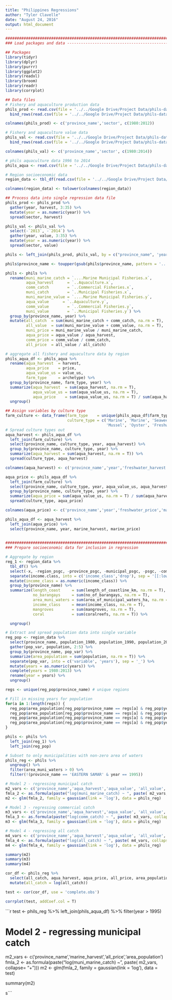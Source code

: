 ```yaml
---
title: "Philippines Regressions"
author: "Tyler Clavelle"
date: "August 24, 2016"
output: html_document
---
```


```r
########################################################################
### Load packages and data ---------------------------------------------

## Packages
library(tidyr)
library(dplyr)
library(purrr)
library(ggplot2)
library(readxl)
library(broom)
library(readr)
library(corrplot)

## Data files
# Fishery and aquaculture production data
phils_prod <- read.csv(file = '../../Google Drive/Project Data/phils-data/phils-prod-80-12/phils_prov_prod_80to12_1.csv', header = F, na.strings = c('.','..'), stringsAsFactors = F) %>%
  bind_rows(read.csv(file = '../../Google Drive/Project Data/phils-data/phils-prod-80-12/phils_prov_prod_80to12_2.csv', header = F, na.strings = c('.','..'), stringsAsFactors = F))

colnames(phils_prod) <- c('province_name','sector', c(1980:2012))

# Fishery and aquaculture value data
phils_val <- read.csv(file = '../../Google Drive/Project Data/phils-data/phils-prod-80-12/phils_prov_10to14_value_1.csv', header = F, na.strings = c('.','..'), stringsAsFactors = F) %>%
  bind_rows(read.csv(file = '../../Google Drive/Project Data/phils-data/phils-prod-80-12/phils_prov_10to14_value_2.csv', header = F, na.strings = c('.','..'), stringsAsFactors = F))

colnames(phils_val) <- c('province_name','sector', c(1980:2014))

# phils aquaculture data 1996 to 2014
phils_aqua <- read.csv(file = '../../Google Drive/Project Data/phils-data/phils_aqua_processed.csv', stringsAsFactors = F)

# Region socioeconomic data
region_data <- tbl_df(read.csv(file = '../../Google Drive/Project Data/phils-data/phils_fisheries_regions.csv', stringsAsFactors = F))

colnames(region_data) <- tolower(colnames(region_data))
```


```r
## Process data into single regression data file
phils_prod <- phils_prod %>%
  gather(year, harvest, 3:35) %>%
  mutate(year = as.numeric(year)) %>%
  spread(sector, harvest)

phils_val <- phils_val %>%
  select(-`2013`, -`2014`) %>%
  gather(year, value, 3:35) %>%
  mutate(year = as.numeric(year)) %>%
  spread(sector, value)

phils <- left_join(phils_prod, phils_val, by = c("province_name", 'year'))

phils$province_name <- toupper(gsub(phils$province_name, pattern = '....', replacement = '', fixed = T))

phils <- phils %>%
  rename(muni_marine_catch = `....Marine Municipal Fisheries.x`,
         aqua_harvest      = `..Aquaculture.x`,
         comm_catch        = `..Commercial Fisheries.x`,
         muni_catch        = `..Municipal Fisheries.x`,
         muni_marine_value = `....Marine Municipal Fisheries.y`,
         aqua_value      = `..Aquaculture.y`,
         comm_value        = `..Commercial Fisheries.y`,
         muni_value        = `..Municipal Fisheries.y`) %>%
  group_by(province_name, year) %>%
  mutate(all_catch  = sum(muni_marine_catch + comm_catch, na.rm = T),
         all_value  = sum(muni_marine_value + comm_value, na.rm = T),
         muni_price = muni_marine_value / muni_marine_catch,
         aqua_price = aqua_value / aqua_harvest,
         comm_price = comm_value / comm_catch,
         all_price  = all_value / all_catch)

```

```r

# aggregate all fishery and aquaculture data by region
phils_aqua_df <- phils_aqua %>%
  rename(aqua_harvest  = harvest,
         aqua_price    = price,
         aqua_value_us = value_us,
         farm_type     = archetype) %>%
  group_by(province_name, farm_type, year) %>%
  summarize(aqua_harvest  = sum(aqua_harvest, na.rm = T),
            aqua_value_us = sum(aqua_value_us, na.rm = T),
            aqua_price    = sum(aqua_value_us, na.rm = T) / sum(aqua_harvest, na.rm = T)) %>%
  ungroup()

## Assign variables by culture type 
farm_culture <- data_frame(farm_type    = unique(phils_aqua_df$farm_type),
                           culture_type = c('Marine', 'Marine', 'Seaweed', 'Freshwater', 'Marine', 'Freshwater', 'Freshwater',
                                            'Mussel', 'Oyster', 'Freshwater', 'Freshwater', 'Marine', 'Marine'))
# Spread culture types out 
aqua_harvest <- phils_aqua_df %>%
  left_join(farm_culture) %>%
  select(province_name, culture_type, year, aqua_harvest) %>%
  group_by(province_name, culture_type, year) %>%
  summarize(aqua_harvest = sum(aqua_harvest, na.rm = T)) %>%
  spread(culture_type, aqua_harvest) 

colnames(aqua_harvest) <- c('province_name','year','freshwater_harvest','marine_harvest','mussel_harvest','oyster_harvest','seaweed_harvest')

aqua_price <- phils_aqua_df %>%
  left_join(farm_culture) %>%
  select(province_name, culture_type, year, aqua_value_us, aqua_harvest) %>%
  group_by(province_name, culture_type, year) %>%
  summarize(aqua_price = sum(aqua_value_us, na.rm = T) / sum(aqua_harvest, na.rm = T)) %>%
  spread(culture_type, aqua_price) 

colnames(aqua_price) <- c('province_name','year','freshwater_price','marine_price','mussel_price','oyster_price','seaweed_price')

phils_aqua_df <- aqua_harvest %>%
  left_join(aqua_price) %>%
  select(province_name, year, marine_harvest, marine_price)
  
```


```r
########################################################################
### Prepare socioeconomic data for inclusion in regression 

# Aggregate by region 
reg_1 <- region_data %>%
  tbl_df() %>%
  select(-x, -region_psgc, -province_psgc, -municipal_psgc, -psgc, -component.lgu, -income_class) %>%
  separate(income.class, into = c('income_class','drop'), sep = '[[:lower:]]') %>%
  mutate(income_class = as.numeric(income_class)) %>%
  group_by(province_name) %>%
  summarize(length_coast     = sum(length_of_coastline_km, na.rm = T),
            no_barangays     = sum(no_of_barangays, na.rm = T),
            area_muni_waters = sum(area_of_municipal_waters_ha, na.rm = T),
            income_class     = mean(income_class, na.rm = T),
            mangroves        = sum(mangroves, na.rm = T),
            coral            = sum(coralreefs, na.rm = T)) %>%

  ungroup()

# Extract and spread population data into single variable
reg_pop <- region_data %>%
  select(province_name, population_1980, population_1990, population_2000, population_2010) %>%
  gather(pop_var, population, 2:5) %>%
  group_by(province_name, pop_var) %>%
  summarize(area_population = sum(population, na.rm = T)) %>%
  separate(pop_var, into = c('variable', 'years'), sep = '_') %>%
  mutate(years = as.numeric(years)) %>%
  complete(years = 1980:2013) %>%
  rename(year = years) %>%
  ungroup()

regs <- unique(reg_pop$province_name) # unique regions

# Fill in missing years for population
for(a in 1:length(regs)) {
  reg_pop$area_population[reg_pop$province_name == regs[a] & reg_pop$year < 1990] <- reg_pop$area_population[reg_pop$province_name == regs[a] & reg_pop$year == 1980]
  reg_pop$area_population[reg_pop$province_name == regs[a] & reg_pop$year > 1990 & reg_pop$year < 2000 ] <- reg_pop$area_population[reg_pop$province_name == regs[a] & reg_pop$year == 1990]
  reg_pop$area_population[reg_pop$province_name == regs[a] & reg_pop$year > 2000 & reg_pop$year < 2010 ] <- reg_pop$area_population[reg_pop$province_name == regs[a] & reg_pop$year == 2000]
  reg_pop$area_population[reg_pop$province_name == regs[a] & reg_pop$year > 2010 ] <- reg_pop$area_population[reg_pop$province_name == regs[a] & reg_pop$year == 2010]
}

phils <- phils %>%
  left_join(reg_1) %>%
  left_join(reg_pop) 
```


```r
# Subset to only municipalities with non-zero area of waters
phils_reg <- phils %>%
  ungroup() %>%
  filter(area_muni_waters > 0) %>%
  filter(!(province_name == 'EASTERN SAMAR' & year == 1995))

# Model 2 - regressing municipal catch
m2_vars <- c('province_name','aqua_harvest','aqua_value', 'all_value','area_population')  
fmla_2 <- as.formula(paste("log(muni_marine_catch) ~ ", paste( m2_vars, collapse= "+"))) 
m2 <- glm(fmla_2, family = gaussian(link = 'log'), data = phils_reg)

# Model 3 - regressing commercial catch
m3_vars <- c('province_name','aqua_harvest','aqua_value', 'all_value','area_population')  
fmla_3 <- as.formula(paste("log(comm_catch) ~ ", paste( m3_vars, collapse= "+"))) 
m3 <- glm(fmla_3, family = gaussian(link = 'log'), data = phils_reg)

# Model 4 - regressing all catch
m4_vars <- c('province_name','aqua_harvest','aqua_value', 'all_value','area_population')  
fmla_4 <- as.formula(paste("log(all_catch) ~ ", paste( m4_vars, collapse= "+"))) 
m4 <- glm(fmla_4, family = gaussian(link = 'log'), data = phils_reg)

summary(m2)
summary(m3)
summary(m4)

cor_df <- phils_reg %>%
  select(all_catch, aqua_harvest, aqua_price, all_price, area_population) %>%
  mutate(all_catch = log(all_catch))

test <- cor(cor_df, use = 'complete.obs')

corrplot(test, addCoef.col = T)
```

```r

test <- phils_reg %>%
  left_join(phils_aqua_df) %>%
  filter(year > 1995)

# Model 2 - regressing municipal catch
m2_vars <- c('province_name','marine_harvest','all_price','area_population')  
fmla_2 <- as.formula(paste("log(muni_marine_catch) ~ ", paste( m2_vars, collapse= "+"))) 
m2 <- glm(fmla_2, family = gaussian(link = 'log'), data = test)

summary(m2)

s```